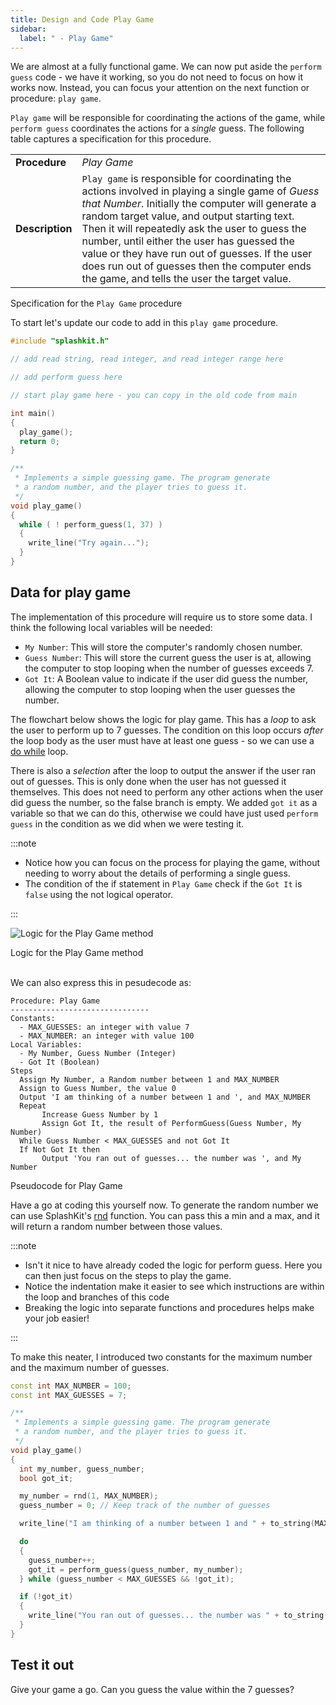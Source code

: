 ```yaml
---
title: Design and Code Play Game
sidebar:
  label: " - Play Game"
---
```


We are almost at a fully functional game. We can now put aside the `perform guess` code - we have it working, so you do not need to focus on how it works now. Instead, you can focus your attention on the next function or procedure: `play game`.

`Play game` will be responsible for coordinating the actions of the game, while `perform guess` coordinates the actions for a *single* guess. The following table captures a specification for this procedure.

|   |   |
|---|---|
| **Procedure** | *Play Game* |
| **Description** | `Play game` is responsible for coordinating the actions involved in playing a single game of *Guess that Number*. Initially the computer will generate a random target value, and output starting text. Then it will repeatedly ask the user to guess the number, until either the user has guessed the value or they have run out of guesses. If the user does run out of guesses then the computer ends the game, and tells the user the target value. |

<div class="caption">Specification for the <code>Play Game</code> procedure</div>

To start let's update our code to add in this `play game` procedure.

```cpp
#include "splashkit.h"

// add read string, read integer, and read integer range here

// add perform guess here

// start play game here - you can copy in the old code from main

int main()
{
  play_game();
  return 0;
}
```

<Accordion>
  <AccordionItem
    header="Start of play game"
  >

```cpp
/**
 * Implements a simple guessing game. The program generate
 * a random number, and the player tries to guess it.
 */
void play_game()
{
  while ( ! perform_guess(1, 37) )
  {
    write_line("Try again...");
  }
}
```

  </AccordionItem>
</Accordion>

## Data for play game

The implementation of this procedure will require us to store some data. I think the following local variables will be needed:

- `My Number`: This will store the computer's randomly chosen number.
- `Guess Number`: This will store the current guess the user is at, allowing the computer to stop looping when the number of guesses exceeds 7.
- `Got It`: A Boolean value to indicate if the user did guess the number, allowing the computer to stop looping when the user guesses the number.

The flowchart below shows the logic for play game. This has a *loop* to ask the user to perform up to 7 guesses. The condition on this loop occurs *after* the loop body as the user must have at least one guess - so we can use a [do while](/book/part-1-instructions/3-control-flow/2-trailside/04-2-do-while) loop.

There is also a *selection* after the loop to output the answer if the user ran out of guesses. This is only done when the user has not guessed it themselves. This does not need to perform any other actions when the user did guess the number, so the false branch is empty. We added `got it` as a variable so that we can do this, otherwise we could have just used `perform guess` in the condition as we did when we were testing it.

:::note

- Notice how you can focus on the process for playing the game, without needing to worry about the details of performing a single guess.
- The condition of the if statement in `Play Game` check if the `Got It` is `false` using the not logical operator.

:::

![Logic for the Play Game method](./images/guess-that-number-play-game-logic.png)
<div class="caption">Logic for the Play Game method</div><br/>

We can also express this in pesudecode as:

```text
Procedure: Play Game
-------------------------------
Constants:
  - MAX_GUESSES: an integer with value 7
  - MAX_NUMBER: an integer with value 100
Local Variables:
  - My Number, Guess Number (Integer)
  - Got It (Boolean)
Steps
  Assign My Number, a Random number between 1 and MAX_NUMBER
  Assign to Guess Number, the value 0
  Output 'I am thinking of a number between 1 and ', and MAX_NUMBER
  Repeat
       Increase Guess Number by 1
       Assign Got It, the result of PerformGuess(Guess Number, My Number)
  While Guess Number < MAX_GUESSES and not Got It
  If Not Got It then
       Output 'You ran out of guesses... the number was ', and My Number
```

<div class="caption">Pseudocode for Play Game</div>

Have a go at coding this yourself now. To generate the random number we can use SplashKit's [rnd](https://splashkit.io/api/utilities/#rnd-range) function. You can pass this a min and a max, and it will return a random number between those values.

:::note

- Isn't it nice to have already coded the logic for perform guess. Here you can then just focus on the steps to play the game.
- Notice the indentation make it easier to see which instructions are within the loop and branches of this code
- Breaking the logic into separate functions and procedures helps make your job easier!

:::

<Accordion>
  <AccordionItem
    header="Play game code"
  >

To make this neater, I introduced two constants for the maximum number and the maximum number of guesses.

```cpp
const int MAX_NUMBER = 100;
const int MAX_GUESSES = 7;

/**
 * Implements a simple guessing game. The program generate
 * a random number, and the player tries to guess it.
 */
void play_game()
{
  int my_number, guess_number;
  bool got_it;

  my_number = rnd(1, MAX_NUMBER);
  guess_number = 0; // Keep track of the number of guesses

  write_line("I am thinking of a number between 1 and " + to_string(MAX_NUMBER) + "\n");

  do
  {
    guess_number++;
    got_it = perform_guess(guess_number, my_number);
  } while (guess_number < MAX_GUESSES && !got_it);

  if (!got_it)
  {
    write_line("You ran out of guesses... the number was " + to_string(my_number) + "\n");
  }
}
```

  </AccordionItem>
</Accordion>

## Test it out

Give your game a go. Can you guess the value within the 7 guesses?
